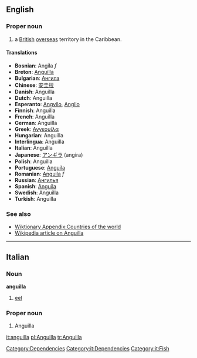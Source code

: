==English==
===Proper noun===
# a [[British]] [[overseas]] territory in the Caribbean. 
====Translations====
*'''Bosnian''': Angila ''f''
*'''Breton''': [[Anguilla]]
*'''Bulgarian''': [[Ангила]]
*'''Chinese''': [[安圭拉]]
*'''Danish''': Anguilla
*'''Dutch''': Anguilla
*'''Esperanto''': [[Angvilo]], [[Angilo]]
*'''Finnish''': Anguilla
*'''French''': Anguilla
*'''German''': Anguilla
*'''Greek''': [[Ανγκουίλα]]
*'''Hungarian''': Anguilla
*'''Interlingua''': Anguilla
*'''Italian''': Anguilla
*'''Japanese''': [[アンギラ]] (angira)
*'''Polish''': Anguilla
*'''Portuguese''': [[Anguila]]
*'''Romanian''': [[Anguila]] ''f''
*'''Russian''': [[Ангилья]]
*'''Spanish''': [[Anguila]]
*'''Swedish''': Anguilla
*'''Turkish''': Anguilla

===See also===

*[[Wiktionary Appendix:Countries of the world]]
*[[w:Anguilla|Wikipedia article on Anguilla]]

----

==Italian==
===Noun===
'''anguilla'''
#[[eel]]

===Proper noun===
#Anguilla

[[Category:Dependencies]] [[Category:it:Dependencies]] [[Category:it:Fish]]

[[it:anguilla]]
[[pl:Anguilla]]
[[tr:Anguilla]]